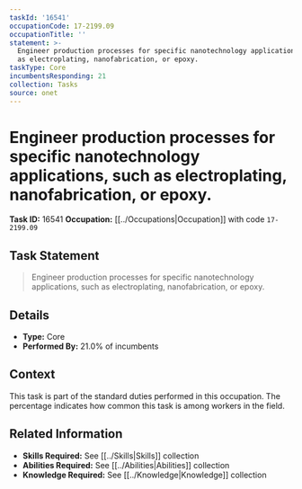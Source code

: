 ```yaml
---
taskId: '16541'
occupationCode: 17-2199.09
occupationTitle: ''
statement: >-
  Engineer production processes for specific nanotechnology applications, such
  as electroplating, nanofabrication, or epoxy.
taskType: Core
incumbentsResponding: 21
collection: Tasks
source: onet
---
```

# Engineer production processes for specific nanotechnology applications, such as electroplating, nanofabrication, or epoxy.

**Task ID:** 16541
**Occupation:** [[../Occupations|Occupation]] with code `17-2199.09`

## Task Statement

> Engineer production processes for specific nanotechnology applications, such as electroplating, nanofabrication, or epoxy.

## Details

- **Type:** Core
- **Performed By:** 21.0% of incumbents

## Context

This task is part of the standard duties performed in this occupation. The percentage indicates how common this task is among workers in the field.

## Related Information

- **Skills Required:** See [[../Skills|Skills]] collection
- **Abilities Required:** See [[../Abilities|Abilities]] collection
- **Knowledge Required:** See [[../Knowledge|Knowledge]] collection
